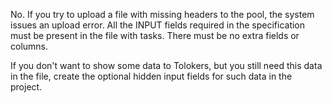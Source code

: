 <Cut title="If there are no headers for some input columns in the file with tasks, are they going to be skipped during import? Will they be skipped if they have headers without the “INPUT:..” prefix?">

No. If you try to upload a file with missing headers to the pool, the system issues an upload error. All the INPUT fields required in the specification must be present in the file with tasks. There must be no extra fields or columns.

If you don't want to show some data to Tolokers, but you still need this data in the file, create the optional hidden input fields for such data in the project.

</Cut>